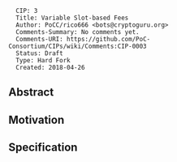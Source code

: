 <pre>
  CIP: 3
  Title: Variable Slot-based Fees
  Author: PoCC/rico666 <bots@cryptoguru.org>
  Comments-Summary: No comments yet.
  Comments-URI: https://github.com/PoC-Consortium/CIPs/wiki/Comments:CIP-0003
  Status: Draft
  Type: Hard Fork
  Created: 2018-04-26
</pre>

==Abstract==


==Motivation==


==Specification==

